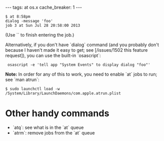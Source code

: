 ---
tags: at os.x
cache_breaker: 1
---
<pre lang="shell">$ at 8:58pm
dialog -message 'foo'
job 3 at Sun Jul 28 20:58:00 2013</pre>

(Use `<Control-D>` to finish entering the job.)

Alternatively, if you don't have `dialog` command (and you probably don't because I haven't made it easy to get; see [/issues/1502 this feature request]), you can use the built-in `osascript`:

  osascript -e 'tell app "System Events" to display dialog "foo"'

'''Note:''' In order for any of this to work, you need to enable `at` jobs to run; see `man atrun`:

<pre lang="shell">$ sudo launchctl load -w /System/Library/LaunchDaemons/com.apple.atrun.plist</pre>

= Other handy commands =

* `atq`: see what is in the `at` queue
* `atrm`: remove jobs from the `at` queue
